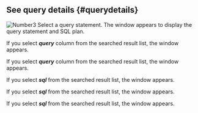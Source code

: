 ## See query details {#querydetails}

<Xclude product='postgresql,mysql,oracle,cubrid,oracle-pro,oracle-v1,altibase,mssql,mssql-v1,db2'>

![Number3](/img/number-03.png) Select a query statement. The <Cmdname sid="TTL06224" className="uitext" /> window appears to display the query statement and SQL plan.

<ImgLang img="db-sql-details-common.png" desc="SQL details" />

</Xclude>

<InDoc product='postgresql,mysql'>

If you select **_query_** column from the searched result list, the <Cmdname sid="TTL06224" className="uitext" /> window appears.

<ImgLang img="db-sql-details-postgresql.png" desc="SQL details" />

</InDoc>

<InDoc product='oracle-pro,oracle'>

If you select **_query_** column from the searched result list, the <Cmdname sid="TTL06224" className="uitext" /> window appears.

<ImgLang img="db-sql-details-oracle-pro.png" desc="SQL details" />

</InDoc>

<InDoc product='cubrid,cubrid-v1,altibase'>

If you select **_sql_** from the searched result list, the <Cmdname sid="TTL06224" className="uitext" /> window appears.

<ImgLang img="db-sql-details-common.png" desc="SQL details" />

</InDoc>

<InDoc product="mssql,mssql-v1">

If you select **_sql_** from the searched result list, the <Cmdname sid="TTL06224" className="uitext" /> window appears.

<ImgLang img="db-sql-details-mssql.png" desc="SQL detail" />

</InDoc>

<InDoc product='db2'>

If you select **_sql_** from the searched result list, the <Cmdname sid="TTL06224" className="uitext" /> window appears.

<ImgLang img='db-sql-details-db2.png' desc='SQL details' />

</InDoc>

